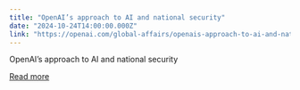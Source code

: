 ```yaml
---
title: "OpenAI’s approach to AI and national security"
date: "2024-10-24T14:00:00.000Z"
link: "https://openai.com/global-affairs/openais-approach-to-ai-and-national-security"
---
```


OpenAI’s approach to AI and national security

[Read more](https://openai.com/global-affairs/openais-approach-to-ai-and-national-security)
